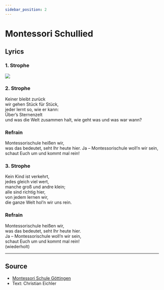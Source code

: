 ```yaml
---  
sidebar_position: 2
---  
```


# Montessori Schullied



## Lyrics 

### 1. Strophe

![](/sheetmusic/montessori-schullied.png)

### 2. Strophe
Keiner bleibt zurück  
wir gehen Stück für Stück,   
jeder lernt so, wie er kann:  
Über’s Sternenzelt   
und was die Welt zusammen halt, 
wie geht was und was war wann?  
  
### Refrain  
  
Montessorischule heißen wir,   
was das bedeutet, seht Ihr heute hier. 
Ja – Montessorischule woll’n wir sein, 
schaut Euch um und kommt mal rein!  
  
### 3. Strophe  
  
Kein Kind ist verkehrt,  
jedes gleich viel wert,  
manche groß und andre klein;  
alle sind richtig hier,  
von jedem lernen wir,  
die ganze Welt hol’n wir uns rein.  
  
### Refrain  
  
Montessorischule heißen wir,  
was das bedeutet, seht Ihr heute hier.  
Ja – Montessorischule woll’n wir sein,  
schaut Euch um und kommt mal rein!  
(wiederholt)  

----

## Source 

- [Montessori Schule Göttingen](https://montessori-schule-goettingen.de/unsere-schule/schullied)
- Text: Christian Eichler
